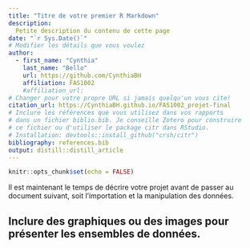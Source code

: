 ```yaml
---
title: "Titre de votre premier R Markdown"
description:
  Petite description du contenu de cette page
date: "`r Sys.Date()`"
# Modifier les détails que vous voulez
author:
  - first_name: "Cynthia"
    last_name: "Bello"
    url: https://github.com/CynthiaBH
    affiliation: FAS1002
    #affiliation_url:
# Changer pour votre propre URL si jamais quelqu'un vous cite!
citation_url: https://CynthiaBH.github.io/FAS1002_projet-final
# Inclure les références que vous utilisez dans vos rapports
# dans un fichier biblio.bib. Je conseille Zotero pour construire
# ce fichier ou d'utiliser le package citr dans RStudio.
# Installation: devtools::install_github("crsh/citr")
bibliography: references.bib
output: distill::distill_article
---
```


```r
knitr::opts_chunk$set(echo = FALSE)
```

Il est maintenant le temps de décrire votre projet avant de passer au document suivant, soit l'importation et la manipulation des données. 

## Inclure des graphiques ou des images pour présenter les ensembles de données.


